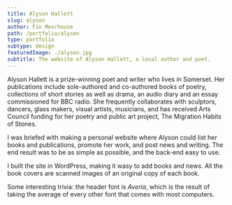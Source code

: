 ```yaml
---
title: Alyson Hallett
slug: alyson
author: Fin Moorhouse
path: /portfolio/alyson
type: portfolio
subtype: design
featuredImage: ./alyson.jpg
subtitle: The website of Alyson Hallett, a local author and poet.
---
```


Alyson Hallett is a prize-winning poet and writer who lives in Somerset. Her publications include sole-authored and co-authored books of poetry, collections of short stories as well as drama, an audio diary and an essay commissioned for BBC radio. She frequently collaborates with sculptors, dancers, glass makers, visual artists, musicians, and has received Arts Council funding for her poetry and public art project, The Migration Habits of Stones.

I was briefed with making a personal website where Alyson could list her books and publications, promote her work, and post news and writing. The end result was to be as simple as possible, and the back-end easy to use.

I built the site in WordPress, making it wasy to add books and news. All the book covers are scanned images of an original copy of each book.

Some interesting trivia: the header font is _Averia_, which is the result of taking the average of every other font that comes with most computers.
